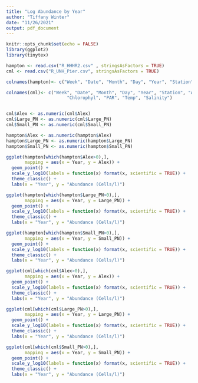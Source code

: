 ```yaml
---
title: "Log Abundance by Year"
author: "Tiffany Winter"
date: "11/26/2021"
output: pdf_document
---
```


```r
knitr::opts_chunk$set(echo = FALSE)
library(ggplot2)
library(tinytex)

hampton <- read.csv("R_HHHR2.csv" , stringsAsFactors = TRUE)
cml <- read.csv("R_UNH_Pier.csv", stringsAsFactors = TRUE)

colnames(hampton)<- c("Week", "Date", "Month", "Day", "Year", "Station", "Alex", "Large_PN", "Small_PN")

colnames(cml)<- c("Week", "Date", "Month", "Day", "Year", "Station", "Alex", "Large_PN", "Small_PN", 
                       "Chlorophyl", "PAR", "Temp", "Salinity")


cml$Alex <- as.numeric(cml$Alex)
cml$Large_PN <- as.numeric(cml$Large_PN)
cml$Small_PN <- as.numeric(cml$Small_PN)

hampton$Alex <- as.numeric(hampton$Alex)
hampton$Large_PN <- as.numeric(hampton$Large_PN)
hampton$Small_PN <- as.numeric(hampton$Small_PN)


```


```r
ggplot(hampton[which(hampton$Alex>0),], 
       mapping = aes(x = Year, y = Alex)) + 
  geom_point() +
  scale_y_log10(labels = function(x) format(x, scientific = TRUE)) +
  theme_classic() + 
  labs(x = "Year", y = "Abundance (Cells/l)")
```


```r
ggplot(hampton[which(hampton$Large_PN>0),], 
       mapping = aes(x = Year, y = Large_PN)) + 
  geom_point() +
  scale_y_log10(labels = function(x) format(x, scientific = TRUE)) +
  theme_classic() + 
  labs(x = "Year", y = "Abundance (Cells/l)")
```


```r
ggplot(hampton[which(hampton$Small_PN>0),], 
       mapping = aes(x = Year, y = Small_PN)) + 
  geom_point() +
  scale_y_log10(labels = function(x) format(x, scientific = TRUE)) +
  theme_classic() + 
  labs(x = "Year", y = "Abundance (Cells/l)")
```


```r
ggplot(cml[which(cml$Alex>0),], 
       mapping = aes(x = Year, y = Alex)) + 
  geom_point() +
  scale_y_log10(labels = function(x) format(x, scientific = TRUE)) +
  theme_classic() + 
  labs(x = "Year", y = "Abundance (Cells/l)")
```


```r
ggplot(cml[which(cml$Large_PN>0),], 
       mapping = aes(x = Year, y = Large_PN)) + 
  geom_point() +
  scale_y_log10(labels = function(x) format(x, scientific = TRUE)) +
  theme_classic() + 
  labs(x = "Year", y = "Abundance (Cells/l)")
```


```r
ggplot(cml[which(cml$Small_PN>0),], 
       mapping = aes(x = Year, y = Small_PN)) + 
  geom_point() +
  scale_y_log10(labels = function(x) format(x, scientific = TRUE)) +
  theme_classic() + 
  labs(x = "Year", y = "Abundance (Cells/l)")
```
